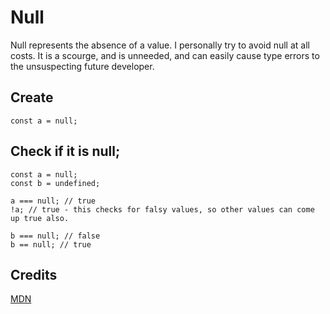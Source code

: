 # Null

Null represents the absence of a value. I personally try to avoid null at all costs.
It is a scourge, and is unneeded, and can easily cause type errors to the unsuspecting future developer.

## Create

```JS
const a = null;
```

## Check if it is null;

```JS
const a = null;
const b = undefined;

a === null; // true
!a; // true - this checks for falsy values, so other values can come up true also.

b === null; // false
b == null; // true
```

## Credits

[MDN][mdn]

[mdn]: https://developer.mozilla.org/en-US/docs/Web/JavaScript/Reference/Operators/null